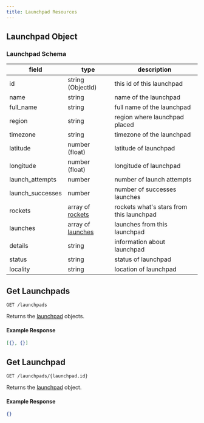 ```yaml
---
title: Launchpad Resources
---
```


## Launchpad Object

### Launchpad Schema

| field            | type                                            | description                              |
| ---------------- | ----------------------------------------------- | ---------------------------------------- |
| id               | string (ObjectId)                               | this id of this launchpad                |
| name             | string                                          | name of the launchpad                    |
| full_name        | string                                          | full name of the launchpad               |
| region           | string                                          | region where launchpad placed            |
| timezone         | string                                          | timezone of the launchpad                |
| latitude         | number (float)                                  | latitude of launchpad                    |
| longitude        | number (float)                                  | longitude of launchpad                   |
| launch_attempts  | number                                          | number of launch attempts                |
| launch_successes | number                                          | number of successes launches             |
| rockets          | array of [rockets](rockets.mdx#rocket-object)   | rockets what's stars from this launchpad |
| launches         | array of [launches](launches.mdx#launch-object) | launches from this launchpad             |
| details          | string                                          | information about launchpad              |
| status           | string                                          | status of launchpad                      |
| locality         | string                                          | location of launchpad                    |

## Get Launchpads

```http
GET /launchpads
```

Returns the [launchpad](#launchpad-object) objects.

#### Example Response

```json
[{}, {}]
```

## Get Launchpad

```http
GET /launchpads/{launchpad.id}
```

Returns the [launchpad](#launchpad-object) object.

#### Example Response

```json
{}
```
